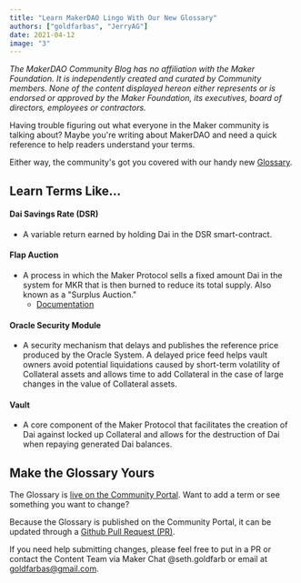 ```yaml
---
title: "Learn MakerDAO Lingo With Our New Glossary"
authors: ["goldfarbas", "JerryAG"]
date: 2021-04-12
image: "3"
---
```


_The MakerDAO Community Blog has no affiliation with the Maker Foundation. It is independently created and curated by Community members. None of the content displayed hereon either represents or is endorsed or approved by the Maker Foundation, its executives, board of directors, employees or contractors._

Having trouble figuring out what everyone in the Maker community is talking about? Maybe you're writing about MakerDAO and need a quick reference to help readers understand your terms.

Either way, the community's got you covered with our handy new [Glossary](/learn/Glossary).

## Learn Terms Like...

#### Dai Savings Rate (DSR)

- A variable return earned by holding Dai in the DSR smart-contract.

#### Flap Auction

- A process in which the Maker Protocol sells a fixed amount Dai in the system for MKR that is then burned to reduce its total supply. Also known as a "Surplus Auction."
  - [Documentation](https://auctions.makerdao.com/flap)

#### Oracle Security Module

- A security mechanism that delays and publishes the reference price produced by the Oracle System. A delayed price feed helps vault owners avoid potential liquidations caused by short-term volatility of Collateral assets and allows time to add Collateral in the case of large changes in the value of Collateral assets.

#### Vault

- A core component of the Maker Protocol that facilitates the creation of Dai against locked up Collateral and allows for the destruction of Dai when repaying generated Dai balances.

## Make the Glossary Yours

The Glossary is [live on the Community Portal](https://community-development.makerdao.com/en/learn/Glossary). Want to add a term or see something you want to change?

Because the Glossary is published on the Community Portal, it can be updated through a [Github Pull Request (PR)](https://www.youtube.com/watch?v=nxOz5hpQODo&list=PLLzkWCj8ywWP1NPbyf69PUUCus_KsG7FI).

If you need help submitting changes, please feel free to put in a PR or contact the Content Team via Maker Chat @seth.goldfarb or email at goldfarbas@gmail.com.
